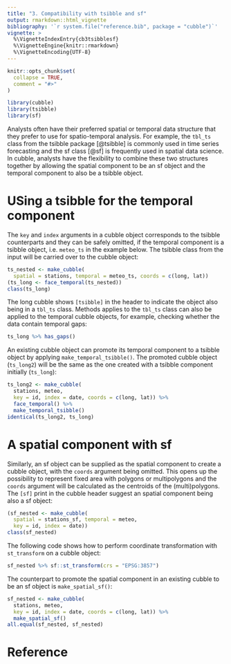 ```yaml
---
title: "3. Compatibility with tsibble and sf"
output: rmarkdown::html_vignette
bibliography: '`r system.file("reference.bib", package = "cubble")`'
vignette: >
  %\VignetteIndexEntry{cb3tsibblesf}
  %\VignetteEngine{knitr::rmarkdown}
  %\VignetteEncoding{UTF-8}
---
```


```r
knitr::opts_chunk$set(
  collapse = TRUE,
  comment = "#>"
)
```

```r
library(cubble)
library(tsibble)
library(sf)
```


Analysts often have their preferred spatial or temporal data structure that they prefer to use for spatio-temporal analysis. For example, the `tbl_ts` class from the tsibble package [@tsibble] is commonly used in time series forecasting and the sf class [@sf] is frequently used in spatial data science. In cubble, analysts have the flexibility to combine these two structures together by allowing the spatial component to be an sf object and the temporal component to also be a tsibble object.

# USing a tsibble for the temporal component

The `key` and `index` arguments in a cubble object corresponds to the tsibble counterparts and they can be safely omitted, if the temporal component is a tsibble object, i.e. `meteo_ts` in the example below. The tsibble class from the input will be carried over to the cubble object:

```r
ts_nested <- make_cubble(
  spatial = stations, temporal = meteo_ts, coords = c(long, lat))
(ts_long <- face_temporal(ts_nested))
class(ts_long)
```

The long cubble shows `[tsibble]` in the header to indicate the object also being in a `tbl_ts` class. Methods applies to the `tbl_ts` class can also be applied to the temporal cubble objects, for example, checking whether the data contain temporal gaps:

```r
ts_long %>% has_gaps()
```

An existing cubble object can promote its temporal component to a tsibble object by applying `make_temporal_tsibble()`. The promoted cubble object (`ts_long2`) will be the same as the one created with a tsibble component initially (`ts_long`):

```r
ts_long2 <- make_cubble(
  stations, meteo, 
  key = id, index = date, coords = c(long, lat)) %>% 
  face_temporal() %>% 
  make_temporal_tsibble() 
identical(ts_long2, ts_long)
```

# A spatial component with sf

Similarly, an sf object can be supplied as the spatial component to create a cubble object, with the `coords` argument being omitted. This opens up the possibility to represent fixed area with polygons or multipolygons and the `coords` argument will be calculated as the centroids of the (multi)polygons. The `[sf]` print in the cubble header suggest an spatial component being also a sf object:

```r
(sf_nested <- make_cubble(
  spatial = stations_sf, temporal = meteo, 
  key = id, index = date))
class(sf_nested)
```

The following code shows how to perform coordinate transformation with `st_transform` on a cubble object:

```r
sf_nested %>% sf::st_transform(crs = "EPSG:3857")
```

The counterpart to promote the spatial component in an existing cubble to be an sf object is `make_spatial_sf()`:

```r
sf_nested <- make_cubble(
  stations, meteo, 
  key = id, index = date, coords = c(long, lat)) %>% 
  make_spatial_sf() 
all.equal(sf_nested, sf_nested)
```

# Reference
